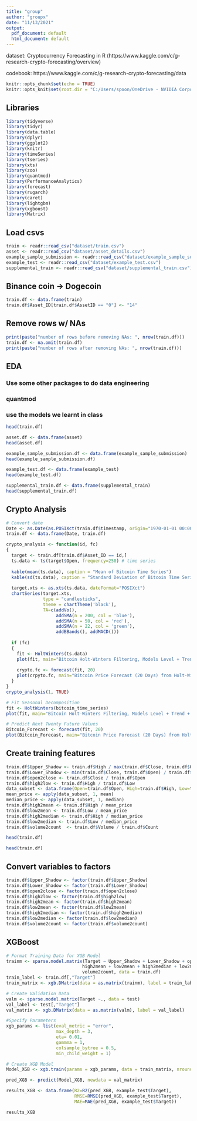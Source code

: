 ```yaml
---
title: "group"
author: "groupx"
date: "11/13/2021"
output:
  pdf_document: default
  html_document: default
---
```


dataset: Cryptocurrency Forecasting in R (https://www.kaggle.com/c/g-research-crypto-forecasting/overview)

codebook: https://www.kaggle.com/c/g-research-crypto-forecasting/data

```r
knitr::opts_chunk$set(echo = TRUE)
knitr::opts_knit$set(root.dir = "C:/Users/spoon/OneDrive - NVIDIA Corporation/Documents/3612/group")
```

## Libraries

```r
library(tidyverse)
library(tidyr)
library(data.table)
library(dplyr)
library(ggplot2)
library(knitr)
library(timeSeries)
library(tseries)
library(xts)
library(zoo)
library(quantmod)
library(PerformanceAnalytics)
library(forecast)
library(rugarch)
library(caret)
library(lightgbm)
library(xgboost)
library(Matrix)
```

## Load csvs

```r
train <- readr::read_csv("dataset/train.csv")
asset <- readr::read_csv("dataset/asset_details.csv")
example_sample_submission <- readr::read_csv("dataset/example_sample_submission.csv")
example_test <- readr::read_csv("dataset/example_test.csv")
supplemental_train <- readr::read_csv("dataset/supplemental_train.csv")
```

## Binance coin -> Dogecoin

```r
train.df <- data.frame(train)
train.df$Asset_ID[train.df$AssetID == "0"] <- "14"
```

## Remove rows w/ NAs

```r
print(paste("number of rows before removing NAs: ", nrow(train.df)))
train.df <- na.omit(train.df)
print(paste("number of rows after removing NAs: ", nrow(train.df)))
```

## EDA

### Use some other packages to do data engineering
### quantmod

### use the models we learnt in class

```r
head(train.df)
```

```r
asset.df <- data.frame(asset)
head(asset.df)
```
```r
example_sample_submission.df <- data.frame(example_sample_submission)
head(example_sample_submission.df)
```
```r
example_test.df <- data.frame(example_test)
head(example_test.df)
```

```r
supplemental_train.df <- data.frame(supplemental_train)
head(supplemental_train.df)
```

## Crypto Analysis

```r
# Convert date
Date <- as.Date(as.POSIXct(train.df$timestamp, origin="1970-01-01 00:00:00.000"))
train.df <- data.frame(Date, train.df)
```

```r
crypto_analysis <- function(id, fc)
{
  target <- train.df[train.df$Asset_ID == id,]
  ts.data <- ts(target$Open, frequency=250) # time series
  
  kable(mean(ts.data), caption = "Mean of Bitcoin Time Series")
  kable(sd(ts.data), caption = "Standard Deviation of Bitcoin Time Series")
  
  target.xts <- as.xts(ts.data, dateFormat="POSIXct")
  chartSeries(target.xts,
              type = "candlesticks",
              theme = chartTheme('black'),
              TA=c(addVo(),
                   addSMA(n = 200, col = 'blue'),
                   addSMA(n = 50, col = 'red'),
                   addSMA(n = 22, col = 'green'),
                   addBBands(), addMACD()))
  
  if (fc)
  {
    fit <- HoltWinters(ts.data)
    plot(fit, main="Bitcoin Holt-Winters Filtering, Models Level + Trend + Seasonal Components")
    
    crypto.fc <- forecast(fit, 20)
    plot(crpyto.fc, main="Bitcoin Price Forecast (20 Days) from Holt-Winters Filtering")
  }
}
crypto_analysis(1, TRUE)
```

```r
# Fit Seasonal Decomposition
fit <- HoltWinters(bitcoin_time_series)
plot(fit, main="Bitcoin Holt-Winters Filtering, Models Level + Trend + Seasonal Components")

# Predict Next Twenty Future Values
Bitcoin_Forecast <- forecast(fit, 20)
plot(Bitcoin_Forecast, main="Bitcoin Price Forecast (20 Days) from Holt-Winters Filtering")
```

## Create training features

```r
train.df$Upper_Shadow <- train.df$High / max(train.df$Close, train.df$Open)
train.df$Lower_Shadow <- min(train.df$Close, train.df$Open) / train.df$Low
train.df$open2close <- train.df$Close / train.df$Open
train.df$high2low <- train.df$High / train.df$Low
data_subset <- data.frame(Open=train.df$Open, High=train.df$High, Low=train.df$Low, Close=train.df$Close)
mean_price <- apply(data_subset, 1, mean)
median_price <- apply(data_subset, 1, median)
train.df$high2mean <- train.df$High / mean_price
train.df$low2mean <- train.df$Low / mean_price
train.df$high2median <- train.df$High / median_price
train.df$low2median <- train.df$Low / median_price
train.df$volume2count  <- train.df$Volume / train.df$Count

head(train.df)
```

```r
head(train.df)
```


## Convert variables to factors

```r
train.df$Upper_Shadow <- factor(train.df$Upper_Shadow)
train.df$Lower_Shadow <- factor(train.df$Lower_Shadow)
train.df$open2close <- factor(train.df$open2close)
train.df$high2low <- factor(train.df$high2low)
train.df$high2mean <- factor(train.df$high2mean)
train.df$low2mean <- factor(train.df$low2mean)
train.df$high2median <- factor(train.df$high2median)
train.df$low2median <- factor(train.df$low2median)
train.df$volume2count <- factor(train.df$volume2count)
```

## XGBoost

```r
# Format Training Data for XGB Model
trainm <- sparse.model.matrix(Target ~ Upper_Shadow + Lower_Shadow + open2close +
                             high2mean + low2mean + high2median + low2median +
                             volume2count, data = train.df)
train_label <- train.df[,"Target"]
train_matrix <- xgb.DMatrix(data = as.matrix(trainm), label = train_label)

# Create Validation Data
valm <- sparse.model.matrix(Target ~., data = test)
val_label <- test[,"Target"]
val_matrix <- xgb.DMatrix(data = as.matrix(valm), label = val_label)

#Specify Parameters
xgb_params <- list(eval_metric = "error",
                   max_depth = 3,
                   eta= 0.01,
                   gammma = 1,
                   colsample_bytree = 0.5,
                   min_child_weight = 1)

# Create XGB Model
Model_XGB <- xgb.train(params = xgb_params, data = train_matrix, nrounds = 1000)

pred_XGB <- predict(Model_XGB, newdata = val_matrix)

results_XGB <- data.frame(R2=R2(pred_XGB, example_test$Target),
                          RMSE=RMSE(pred_XGB, example_test$Target),
                          MAE=MAE(pred_XGB, example_test$Target))

results_XGB
```

